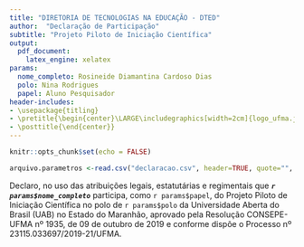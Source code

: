 ```yaml
---
title: "DIRETORIA DE TECNOLOGIAS NA EDUCAÇÃO - DTED"
author:  "Declaração de Participação"
subtitle: "Projeto Piloto de Iniciação Científica"
output:
  pdf_document:
    latex_engine: xelatex
params:
  nome_completo: Rosineide Diamantina Cardoso Dias      
  polo: Nina Rodrigues
  papel: Aluno Pesquisador	  
header-includes:
- \usepackage{titling}
- \pretitle{\begin{center}\LARGE\includegraphics[width=2cm]{logo_ufma.jpeg}\\[\bigskipamount]}
- \posttitle{\end{center}}
---
```


```r
knitr::opts_chunk$set(echo = FALSE)
```


```r
arquivo.parametros <-read.csv("declaracao.csv", header=TRUE, quote="", stringsAsFactors=FALSE)
```


Declaro, no uso das atribuições legais, estatutárias e regimentais que ***`r params$nome_completo`*** participa, como `r params$papel`, do Projeto Piloto de Iniciação Científica no polo de `r params$polo` da Universidade Aberta do Brasil (UAB) no Estado do Maranhão, aprovado pela Resolução CONSEPE-UFMA nº 1935, de 09 de outubro de 2019 e conforme dispõe o Processo nº 23115.033697/2019-21/UFMA.


\begin{flushright}

Maranhão, 17 de dezembro de 2020

\end{flushright}


\begin{center}

```r
knitr::include_graphics("assina.jpg")

```

  Prof. Dr. Tadeu Gomes Teixeira

Coordenação do Projeto 
  
Universidade Aberta do Brasil - UFMA
\end{center}


  
